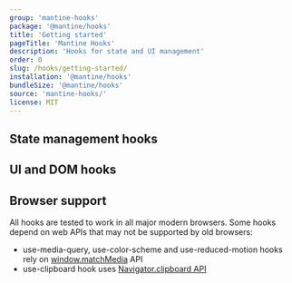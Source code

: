 ```yaml
---
group: 'mantine-hooks'
package: '@mantine/hooks'
title: 'Getting started'
pageTitle: 'Mantine Hooks'
description: 'Hooks for state and UI management'
order: 0
slug: /hooks/getting-started/
installation: '@mantine/hooks'
bundleSize: '@mantine/hooks'
source: 'mantine-hooks/'
license: MIT
---
```



## State management hooks

<HooksByCategory type="state" />

## UI and DOM hooks

<HooksByCategory type="dom" />

## Browser support

All hooks are tested to work in all major modern browsers. Some hooks depend on web APIs that may not be supported by old browsers:

- use-media-query, use-color-scheme and use-reduced-motion hooks rely on [window.matchMedia](https://developer.mozilla.org/en-US/docs/Web/API/Window/matchMedia)
  API
- use-clipboard hook uses [Navigator.clipboard API](https://developer.mozilla.org/en-US/docs/Web/API/Navigator/clipboard)
